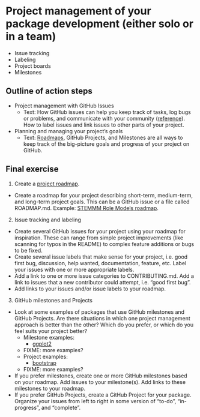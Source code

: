 # Project management of your package development (either solo or in a team)

- Issue tracking
- Labeling
- Project boards
- Milestones

## Outline of action steps

<!-- We have a choice about the order of presenting this material: should we start at the top, with high-level project management, and then go over the components (i.e. GitHub projects / milestones -> roadmap -> issues) or should we start small with issues and build up to their combined uses for project management? -->

- Project management with GitHub Issues
  - Text: How GitHub issues can help you keep track of tasks, log bugs or problems, and communicate with your community ([reference](https://mozilla.github.io/open-leadership-training-series/articles/get-your-project-online/project-set-up-for-collaboration-with-github/#project-structure-and-organization)). How to label issues and link issues to other parts of your project.
- Planning and managing your project's goals
  - Text: [Roadmaps](https://mozilla.github.io/open-leadership-training-series/articles/opening-your-project/start-your-project-roadmap/), GitHub Projects, and Milestones are all ways to keep track of the big-picture goals and progress of your project on GitHub.

## Final exercise

<!-- NOTE: Preferably something linked to working towards completing the project assignments, maybe to be used as a milestone? -->

1. Create a [project roadmap](https://mozilla.github.io/open-leadership-training-series/articles/opening-your-project/start-your-project-roadmap/). 
- Create a roadmap for your project describing short-term, medium-term, and long-term project goals. This can be a GitHub issue or a file called ROADMAP.md. Example: [STEMMM Role Models roadmap](https://github.com/KirstieJane/STEMMRoleModels/issues/1).

2. Issue tracking and labeling 
- Create several GitHub issues for your project using your roadmap for inspiration. These can range from simple project improvements (like scanning for typos in the README) to complex feature additions or bugs to be fixed. 
- Create several issue labels that make sense for your project, i.e. good first bug, discussion, help wanted, documentation, feature, etc. Label your issues with one or more appropriate labels.
- Add a link to one or more issue categories to CONTRIBUTING.md. Add a link to issues that a new contributor could attempt, i.e. "good first bug".
- Add links to your issues and/or issue labels to your roadmap.

3. GitHub milestones and Projects
- Look at some examples of packages that use GitHub milestones and GitHub Projects. Are there situations in which one project management approach is better than the other? Which do you prefer, or which do you feel suits your project better?
    - Milestone examples:
        - [ggplot2](https://github.com/tidyverse/ggplot2/milestones)
	- FIXME: more examples?
    - Project examples:
        - [bootstrap](https://github.com/twbs/bootstrap/projects)
	- FIXME: more examples?
- If you prefer milestones, create one or more GitHub milestones based on your roadmap.
Add issues to your milestone(s). Add links to these milestones to your roadmap.
- If you prefer GitHub Projects, create a GitHub Project for your package.
Organize your issues from left to right in some version of "to-do", "in-progress", and "complete".
